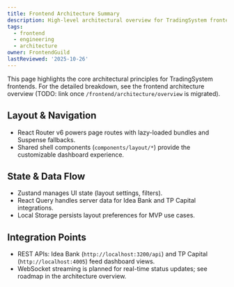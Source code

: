 ```yaml
---
title: Frontend Architecture Summary
description: High-level architectural overview for TradingSystem frontends.
tags:
  - frontend
  - engineering
  - architecture
owner: FrontendGuild
lastReviewed: '2025-10-26'
---
```

This page highlights the core architectural principles for TradingSystem frontends. For the detailed breakdown, see the frontend architecture overview (TODO: link once `/frontend/architecture/overview` is migrated).

## Layout & Navigation

- React Router v6 powers page routes with lazy-loaded bundles and Suspense fallbacks.
- Shared shell components (`components/layout/*`) provide the customizable dashboard experience.

## State & Data Flow

- Zustand manages UI state (layout settings, filters).
- React Query handles server data for Idea Bank and TP Capital integrations.
- Local Storage persists layout preferences for MVP use cases.

## Integration Points

- REST APIs: Idea Bank (`http://localhost:3200/api`) and TP Capital (`http://localhost:4005`) feed dashboard views.
- WebSocket streaming is planned for real-time status updates; see roadmap in the architecture overview.
